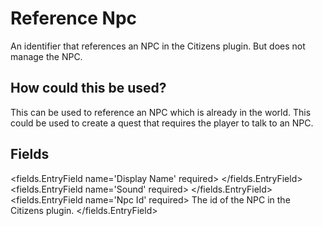 
# Reference Npc 

<DeprecationWarning message='Use the EntityAdapter instead' />


An identifier that references an NPC in the Citizens plugin. But does not manage the NPC.

## How could this be used?

This can be used to reference an NPC which is already in the world. This could be used to create a quest that requires the player to talk to an NPC.


## Fields

<fields.EntryField name='Display Name' required>
</fields.EntryField>
<fields.EntryField name='Sound' required>
</fields.EntryField>
<fields.EntryField name='Npc Id' required>
     The id of the NPC in the Citizens plugin.
</fields.EntryField>

